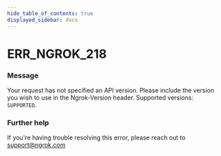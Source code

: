 ```yaml
---
hide_table_of_contents: true
displayed_sidebar: docs
---
```



# ERR_NGROK_218

### Message
Your request has not specified an API version. Please include the version you wish to use in the Ngrok-Version header. Supported versions: `SUPPORTED`.

<ErrorDetails error='err_ngrok_218' />


### Further help
If you're having trouble resolving this error, please reach out to [support@ngrok.com](mailto:support@ngrok.com?subject=Help%20with%20ERR_NGROK_218)

